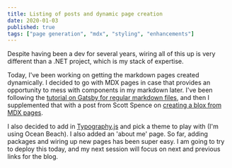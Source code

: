 ```yaml
---
title: Listing of posts and dynamic page creation     
date: 2020-01-03
published: true
tags: ["page generation", "mdx", "styling", "enhancements"]
---
```



Despite having been a dev for several years, wiring all of this up is very different than a .NET project, which is my stack of expertise. 

Today, I've been working on getting the markdown pages created dynamically. I decided to go with MDX pages in case that provides an opportunity to mess with components in my markdown later. I've been following the [tutorial on Gatsby for regular markdown files](https://www.gatsbyjs.org/tutorial/part-six/), and then I supplemented that with a post from Scott Spence on [creating a blox from MDX pages](https://blog.scottspence.me/build-a-coding-blog-with-mdx-and-gatsby-2019).

I also decided to add in [Typography.js](http://kyleamathews.github.io/typography.js/) and pick a theme to play with (I'm using Ocean Beach). I also added an 'about me' page. So far, adding packages and wiring up new pages has been super easy. I am going to try to deploy this today, and my next session will focus on next and previous links for the blog.
